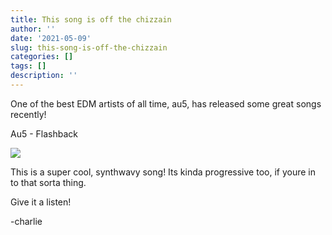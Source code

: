 ```yaml
---
title: This song is off the chizzain
author: ''
date: '2021-05-09'
slug: this-song-is-off-the-chizzain
categories: []
tags: []
description: ''
---
```


One of the best EDM artists of all time, au5, has released some great songs recently!

Au5 - Flashback

![](/img/Au5-Flashback.jpg)

This is a super cool, synthwavy song! Its kinda progressive too, if youre in to that sorta thing. 

Give it a listen!

-charlie